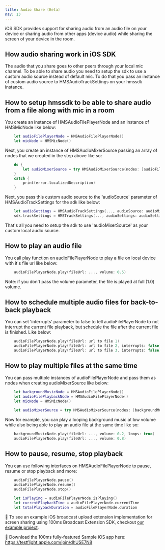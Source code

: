 ```yaml
---
title: Audio Share (Beta)
nav: 13
---
```


iOS SDK provides support for sharing audio from an audio file on your device or sharing audio from other apps (device audio) while sharing the screen of your device in the room.

## How audio sharing work in iOS SDK

The audio that you share goes to other peers through your local mic channel. To be able to share audio you need to setup the sdk to use a custom audio source instead of default mic. To do that you pass an instance of custom audio source to HMSAudioTrackSettings on your hmssdk instance.

## How to setup hmssdk to be able to share audio from a file along with mic in a room

You create an instance of HMSAudioFilePlayerNode and an instance of HMSMicNode like below:

```swift
    let audioFilePlayerNode = HMSAudioFilePlayerNode()
    let micNode = HMSMicNode()
  ```

Next, you create an instance of HMSAudioMixerSource passing an array of nodes that we created in the step above like so:

```swift
    do {
        let audioMixerSource = try HMSAudioMixerSource(nodes: [audioFilePlayerNode, micNode])
    }
    catch {
        print(error.localizedDescription)
    }
  ```
  
Next, you pass this custom audio source to the 'audioSource' parameter of HMSAudioTrackSettings for the sdk like below:

```swift
    let audioSettings = HMSAudioTrackSettings(..., audioSource: audioMixerSource)
    sdk.trackSettings = HMSTrackSettings(..., audioSettings: audioSettings)
  ```

That's all you need to setup the sdk to use 'audioMixerSource' as your custom local audio source.

## How to play an audio file

You call play function on audioFilePlayerNode to play a file on local device with it's file url like below:

```swift
    audioFilePlayerNode.play(fileUrl: ..., volume: 0.5)
  ```
  
Note: if you don't pass the volume parameter, the file is played at full (1.0) volume.

## How to schedule multiple audio files for back-to-back playback

You can set 'interrupts' parameter to false to tell audioFilePlayerNode to not interrupt the current file playback, but schedule the file after the current file is finished. Like below:

```swift
    audioFilePlayerNode.play(fileUrl: url to file 1)
    audioFilePlayerNode.play(fileUrl: url to file 2, interrupts: false)
    audioFilePlayerNode.play(fileUrl: url to file 3, interrupts: false)
  ```

## How to play multiple files at the same time

You can pass multiple instances of audioFilePlayerNode and pass them as nodes when creating audioMixerSource like below:

```swift
    let backgroundMusicNode = HMSAudioFilePlayerNode()
    let audioFilePlaybackNode = HMSAudioFilePlayerNode()
    let micNode = HMSMicNode()
    
    let audioMixerSource = try HMSAudioMixerSource(nodes: [backgroundMusicNode, audioFilePlaybackNode, micNode])
  ```

Now for example, you can play a looping background music at low volume while also being able to play an audio file at the same time like so:

```swift
    backgroundMusicNode.play(fileUrl: ..., volume: 0.2, loops: true)
    audioFilePlayerNode.play(fileUrl: ..., volume: 0.8)
  ```
  
## How to pause, resume, stop playback

You can use following interfaces on HMSAudioFilePlayerNode to pause, resume or stop playback and more:

```swift
    audioFilePlayerNode.pause()
    audioFilePlayerNode.resume()
    audioFilePlayerNode.stop()
    
    let isPlaying = audioFilePlayerNode.isPlaying()
    let currentPlaybackTime = audioFilePlayerNode.currentTime
    let totalPlaybackDuration = audioFilePlayerNode.duration
  ```
 

👀 To see an example iOS broadcast upload extension implementation for screen sharing using 100ms Broadcast Extension SDK, checkout [our example project](https://github.com/100mslive/100ms-ios-sdk/tree/main/Example).

📲 Download the 100ms fully-featured Sample iOS app here: https://testflight.apple.com/join/dhUSE7N8
